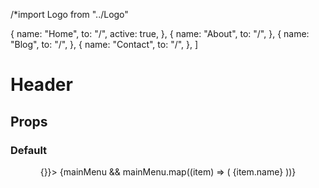 /*import Logo from "../Logo"

  {
    name: "Home",
    to: "/",
    active: true,
  },
  {
    name: "About",
    to: "/",
  },
  {
    name: "Blog",
    to: "/",
  },
  {
    name: "Contact",
    to: "/",
  },
]

<Meta title='components/Header' component={Header} />

# Header

## Props

<Props of={Header} />

### Default

<Preview height='250'>
  <Story name='Default'>
    <Header shadow>
      <Header.Branding to='/' ariaLabel='Back to Home'>
        <Logo />
      </Header.Branding>
      <Header.Navbar handleShowSidebar={() => {}}>
        {mainMenu &&
          mainMenu.map((item) => (
            <Header.MenuItem key={item.name} to={item.to} active={item.active}>
              {item.name}
            </Header.MenuItem>
          ))}
      </Header.Navbar>
    </Header>
  </Story>
</Preview>
